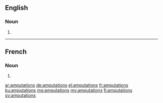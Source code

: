 ==English==

===Noun===
{{head|en|noun plural form}}

# {{plural of|amputation|lang=en}}

----

==French==

===Noun===
{{head|fr|noun plural form|g=f}}

# {{plural of|amputation|lang=fr}}

[[ar:amputations]]
[[de:amputations]]
[[el:amputations]]
[[fr:amputations]]
[[ku:amputations]]
[[mg:amputations]]
[[my:amputations]]
[[fi:amputations]]
[[sv:amputations]]